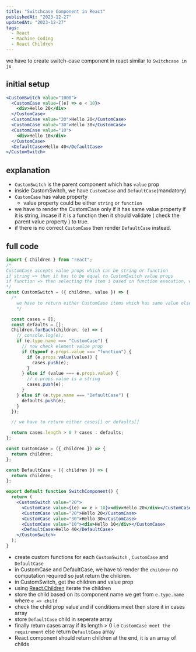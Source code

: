 ```yaml
---
title: "Switchcase Component in React"
publishedAt: "2023-12-27"
updatedAt: "2023-12-27"
tags:
  - React
  - Machine Coding
  - React Children
---
```


we have to create switch-case component in react similar to `Switchcase in js`

## initial setup

```jsx
<CustomSwitch value="1000">
  <CustomCase value={(e) => e < 10}>
    <div>Hello 20</div>
  </CustomCase>
  <CustomCase value="20">Hello 20</CustomCase>
  <CustomCase value="30">Hello 30</CustomCase>
  <CustomCase value="10">
    <div>Hello 10</div>
  </CustomCase>
  <DefaultCase>Hello 40</DefaultCase>
</CustomSwitch>
```

## explanation

- `CustomSwitch` is the parent component which has `value` prop
- inside CustomSwitch, we have `CustomCase` and `DefaultCase`(mandatory)
- `CustomCase` has value property
  - value property could be either `string` or `function`
- we have to render the CustomCase only if it has same value property if it is string, incase if it is a function then it should validate ( check the parent value property ) to true.
- if there is no correct `CustomCase` then render `DefaultCase` instead.

## full code

```jsx
import { Children } from "react";
/*
CustomCase accepts value props which can be string or function 
if string => then it has to be equal to CustomSwitch value props
if function => then selecting the item i based on function execution, which takes CustomSwitch value property as argument
*/
const CustomSwitch = ({ children, value }) => {
  /* 
    we have to return either CustomCase items which has same value else default case
    */

  const cases = [];
  const defaults = [];
  Children.forEach(children, (e) => {
    // console.log(e);
    if (e.type.name === "CustomCase") {
      // now check element value prop
      if (typeof e.props.value === "function") {
        if (e.props.value(value)) {
          cases.push(e);
        }
      } else if (value === e.props.value) {
        // e.props.value is a string
        cases.push(e);
      }
    } else if (e.type.name === "DefaultCase") {
      defaults.push(e);
    }
  });

  // we have to return either cases[] or defaults[]

  return cases.length > 0 ? cases : defaults;
};

const CustomCase = ({ children }) => {
  return children;
};

const DefaultCase = ({ children }) => {
  return children;
};

export default function SwitchComponent() {
  return (
    <CustomSwitch value="20">
      <CustomCase value={(e) => e > 10}><div>Hello 20</div></CustomCase>
      <CustomCase value="20">Hello 20</CustomCase>
      <CustomCase value="30">Hello 30</CustomCase>
      <CustomCase value="10"><div>Hello 10</div></CustomCase>
      <DefaultCase>Hello 40</DefaultCase>
    </CustomSwitch>
  );
}
```

- create custom functions for each `CustomSwitch` , `CustomCase` and `DefaultCase`
- in CustomCase and DefaultCase, we have to render the `children` no computation required so just return the children.
- in CustomSwitch, get the children and value prop
- using [React.Children](https://react.dev/reference/react/Children) iterate the children
- store the child based on its component name we get from `e.type.name` where `e => child`
- check the child prop value and if conditions meet then store it in cases array
- store `DefaultCase` child in seperate array
- finally return cases array if its length > 0 i.e `CustomCase meet the requirement` else return `DefaultCase` array
- React component should return children at the end, it is an array of childs